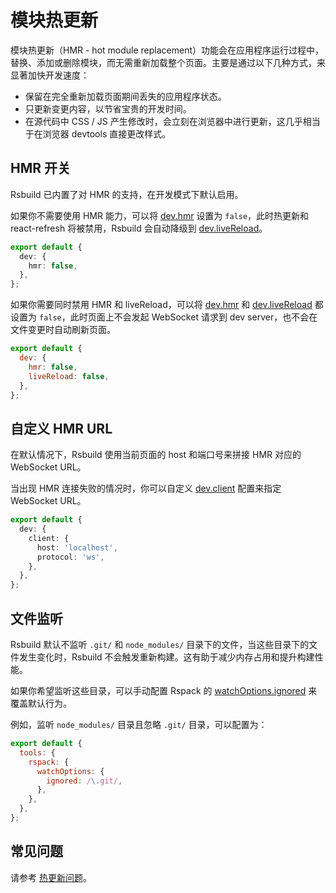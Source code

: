 # 模块热更新

模块热更新（HMR - hot module replacement）功能会在应用程序运行过程中，替换、添加或删除模块，而无需重新加载整个页面。主要是通过以下几种方式，来显著加快开发速度：

- 保留在完全重新加载页面期间丢失的应用程序状态。
- 只更新变更内容，以节省宝贵的开发时间。
- 在源代码中 CSS / JS 产生修改时，会立刻在浏览器中进行更新，这几乎相当于在浏览器 devtools 直接更改样式。

## HMR 开关

Rsbuild 已内置了对 HMR 的支持，在开发模式下默认启用。

如果你不需要使用 HMR 能力，可以将 [dev.hmr](/config/dev/hmr) 设置为 `false`，此时热更新和 react-refresh 将被禁用，Rsbuild 会自动降级到 [dev.liveReload](/config/dev/live-reload)。

```ts title="rsbuild.config.ts"
export default {
  dev: {
    hmr: false,
  },
};
```

如果你需要同时禁用 HMR 和 liveReload，可以将 [dev.hmr](/config/dev/hmr) 和 [dev.liveReload](/config/dev/live-reload) 都设置为 `false`，此时页面上不会发起 WebSocket 请求到 dev server，也不会在文件变更时自动刷新页面。

```js title="rsbuild.config.ts"
export default {
  dev: {
    hmr: false,
    liveReload: false,
  },
};
```

## 自定义 HMR URL

在默认情况下，Rsbuild 使用当前页面的 host 和端口号来拼接 HMR 对应的 WebSocket URL。

当出现 HMR 连接失败的情况时，你可以自定义 [dev.client](/config/dev/client) 配置来指定 WebSocket URL。

```ts title="rsbuild.config.ts"
export default {
  dev: {
    client: {
      host: 'localhost',
      protocol: 'ws',
    },
  },
};
```

## 文件监听

Rsbuild 默认不监听 `.git/` 和 `node_modules/` 目录下的文件，当这些目录下的文件发生变化时，Rsbuild 不会触发重新构建。这有助于减少内存占用和提升构建性能。

如果你希望监听这些目录，可以手动配置 Rspack 的 [watchOptions.ignored](https://rspack.dev/config/watch#watchoptionsignored) 来覆盖默认行为。

例如，监听 `node_modules/` 目录且忽略 `.git/` 目录，可以配置为：

```js title="rsbuild.config.ts"
export default {
  tools: {
    rspack: {
      watchOptions: {
        ignored: /\.git/,
      },
    },
  },
};
```

## 常见问题

请参考 [热更新问题](/guide/faq/hmr)。
